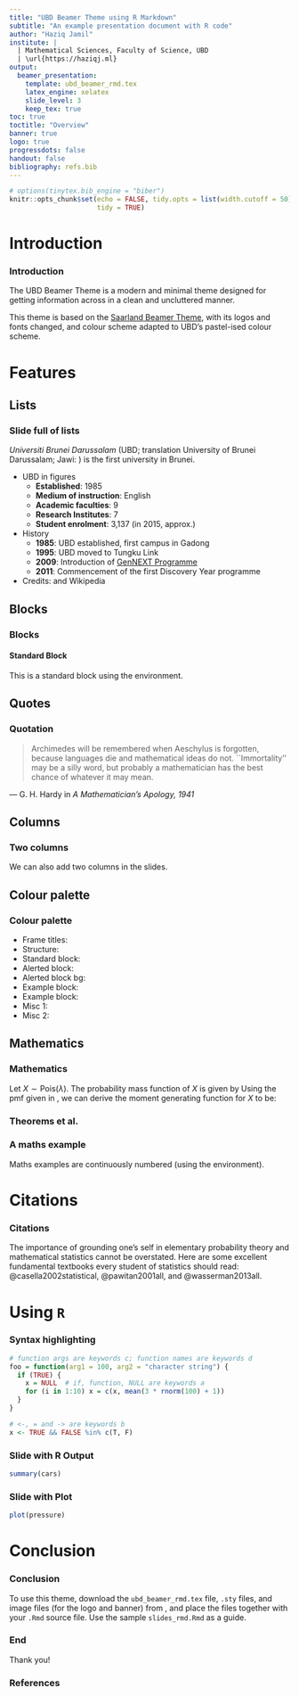 ```yaml
---
title: "UBD Beamer Theme using R Markdown"
subtitle: "An example presentation document with R code"
author: "Haziq Jamil"
institute: |
  | Mathematical Sciences, Faculty of Science, UBD
  | \url{https://haziqj.ml}
output: 
  beamer_presentation:
    template: ubd_beamer_rmd.tex
    latex_engine: xelatex
    slide_level: 3
    keep_tex: true
toc: true
toctitle: "Overview"
banner: true
logo: true
progressdots: false
handout: false
bibliography: refs.bib
---
```


```r
# options(tinytex.bib_engine = "biber")
knitr::opts_chunk$set(echo = FALSE, tidy.opts = list(width.cutoff = 50),
                      tidy = TRUE)
```

# Introduction

### Introduction

The UBD Beamer Theme is a modern and minimal theme designed for getting information across in a clean and uncluttered manner.
	
This theme is based on the [Saarland Beamer Theme](https://github.com/kailashbuki/beamerthemesaarland), with its logos and fonts changed, and colour scheme adapted to UBD's pastel-ised colour scheme.

# Features

## Lists

### Slide full of lists

*Universiti Brunei Darussalam* (UBD; translation University of Brunei Darussalam; Jawi: \textarabic{يونيبرسيتي بروني دارالسلام}) is the first university in Brunei.

- UBD in figures
  - **Established**: 1985
  - **Medium of instruction**: English
  - **Academic faculties**: 9
  - **Research Institutes**: 7
  - **Student enrolment**: 3,137 (in 2015, approx.)
- History
  - **1985**: UBD established, first campus in Gadong
  - **1995**: UBD moved to Tungku Link
  - **2009**: Introduction of [GenNEXT Programme](https://ubd.edu.bn/admission/undergraduate/gennext-degree-programme/)
  - **2011**: Commencement of the first Discovery Year programme		
- Credits: \url{https://ubd.edu.bn/} and Wikipedia

## Blocks

### Blocks

::: {.block}
#### Standard Block
This is a standard block using the \texttt{block} environment.
:::

\begin{exampleblock}{Example Block}
	This is an example block using the \texttt{exampleblock} environment.
\end{exampleblock}

\begin{alertblock}{Alert Block}
	This is an alert block using the \texttt{alertblock} environment.
\end{alertblock}

## Quotes

### Quotation

> Archimedes will be remembered when Aeschylus is forgotten, because languages die and mathematical ideas do not. ``Immortality'' may be a silly word, but probably a mathematician has the best chance of whatever it may mean.

\hfill --- G. H. Hardy in *A Mathematician's Apology, 1941*

## Columns

### Two columns

We can also add two columns in the slides.
		\begin{columns}[t]
			\begin{column}[T]{0.4\textwidth}
				This is the first column. In this column, we can also add a block for instance.
				\vspace{1em}
				\begin{block}{Block}
					I am a block in a column.
				\end{block}
			\end{column}
			\begin{column}[T]{0.4\textwidth}
				\begin{itemize}
					\item In this column,
					\item we just add the
					\item bullet points.
				\end{itemize}
			\end{column}
		\end{columns}

## Colour palette

### Colour palette

- \color{navyblue} Frame titles: \texttt{navyblue}
- \color{gray} Structure: \texttt{gray}
- \color{charcoal} Standard block: \texttt{charcoal}
- \color{solidpink} Alerted block: \texttt{solidpink}
- \color{queenpink} Alerted block bg: \texttt{queenpink}
- \color{myrtlegreen} Example block: \texttt{myrtlegreen}
- \color{lightcyan} Example block: \texttt{lightcyan}
- \color{orangecrayola} Misc 1: \texttt{orangecrayola}
- \color{paradisepink} Misc 2: \texttt{paradisepink}

## Mathematics

### Mathematics

Let $X\sim\mathrm{Pois}(\lambda)$. 
The probability mass function of $X$ is given by
\begin{align}\label{eq:pois}
	\Pr(X=x) = \frac{e^{-\lambda}\lambda^x}{x!}.
\end{align}
Using the pmf given in \eqref{eq:pois}, we can derive the moment generating function for $X$ to be:
\begin{align*}
	M_X(t) 
	&= \sum_{k=0}^\infty e^{tx} \cdot \frac{e^{-\lambda}\lambda^x}{x!} \\
	&= e^{-\lambda} \sum_{k=0}^\infty  \frac{(\lambda e^t)^x}{x!} \\
	&= e^{-\lambda}  e^{\lambda e^t} \\
	&= \exp\{\lambda(e^t - 1) \}.
\end{align*}

### Theorems et al.

\begin{definition}[Prime numbers]
	A prime number is a natural number greater than 1 that is not a product of two smaller natural numbers.
\end{definition}

\begin{theorem}[Infinitude of primes]
	There are an infinite number of prime numbers.
\end{theorem}

\begin{proof}
	Suppose that there exist only a finite number of primes, $p_1,\dots,p_n$, say.
	The number 
	\[
	  N = 1+p_1\cdots p_n
	\]
	is divisible by some prime $p$.
	But $p$ cannot be any of $p_1,\dots,p_n$, since the latter all leave remainder 1 on dividing $N$.
	This contradicts our assumption that $p_1,\dots,p_n$ is the complete list of primes.
\end{proof}

### A maths example

Maths examples are continuously numbered (using the \texttt{example} environment).
	
\begin{example}[Examples of prime numbers]
	2, 3, 5, 7 and 11 are examples of prime numbers.
\end{example}

\begin{example}[Examples of non-prime numbers]
	Since $4 = 2 \times 2$, it is not a prime.
\end{example}

# Citations

### Citations

The importance of grounding one's self in elementary probability theory and mathematical statistics cannot be overstated.
Here are some excellent fundamental textbooks every student of statistics should read: @casella2002statistical, @pawitan2001all, and @wasserman2013all.

\blfootnote{It is highly suggested to use pandoc's way of generating bibliographies (see \href{https://rmarkdown.rstudio.com/authoring_bibliographies_and_citations.html}{here}) rather than using Biblatex. This footnote was created using the custom \texttt{\textbackslash blfootnote\{\}} command.}

<!-- The importance of grounding one's self in elementary probability theory and mathematical statistics cannot be overstated. -->
<!-- 	Here are some excellent fundamental textbooks every student of statistics should read: \citet{casella2002statistical,	pawitan2001all, wasserman2013all}. \\[1em] -->

<!-- \begin{alertblock}{Warning} -->
<!-- 		Using fancy tools like neural nets, boosting, and support vector machines without understanding basic statistics is like doing brain surgery before knowing how to use a band-aid \citep{wasserman2013all}. -->
<!-- \end{alertblock} -->

# Using `R`

### Syntax highlighting

```r
# function args are keywords c; function names are keywords d
foo = function(arg1 = 100, arg2 = "character string") {
  if (TRUE) {
    x = NULL  # if, function, NULL are keywords a
    for (i in 1:10) x = c(x, mean(3 * rnorm(100) + 1))
  }
}

# <-, = and -> are keywords b
x <- TRUE && FALSE %in% c(T, F)
```

### Slide with R Output

```r
summary(cars)
```

### Slide with Plot

```r
plot(pressure)
```

# Conclusion

### Conclusion

To use this theme, download the `ubd_beamer_rmd.tex` file, `.sty` files, and image files (for the logo and banner) from \url{https://github.com/haziqj/ubd-beamer}, and place the files together with your `.Rmd` source file. Use the sample `slides_rmd.Rmd` as a guide.

### End

\centering
\Huge Thank you!

### References
